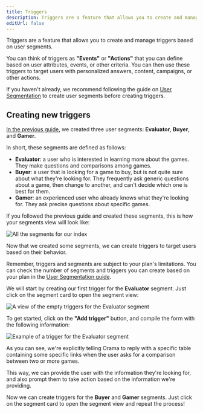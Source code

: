 ```yaml
---
title: Triggers
description: Triggers are a feature that allows you to create and manage triggers based on user segments.
editUrl: false
---
```


Triggers are a feature that allows you to create and manage triggers based on user segments.

You can think of triggers as **"Events"** or **"Actions"** that you can define based on user attributes, events, or other criteria. You can then use these triggers to target users with personalized answers, content, campaigns, or other actions.

If you haven't already, we recommend following the guide on [User Segmentation](/cloud/audience-management/user-segmentation) to create user segments before creating triggers.

## Creating new triggers

[In the previous guide](/cloud/audience-management/user-segmentation), we created three user segments: **Evaluator**, **Buyer**, and **Gamer**.

In short, these segments are defined as follows:

- **Evaluator**: a user who is interested in learning more about the games. They make questions and comparisons among games.
- **Buyer**: a user that is looking for a game to buy, but is not quite sure about what they're looking for. They frequently ask generic questions about a game, then change to another, and can't decide which one is best for them.
- **Gamer**: an experienced user who already knows what they're looking for. They ask precise questions about specific games.

If you followed the previous guide and created these segments, this is how your segments view will look like:

<img
  src='/cloud/guides/audience-management/all-segments.png'
  alt='All the segments for our index'
/>

Now that we created some segments, we can create triggers to target users based on their behavior.

Remember, triggers and segments are subject to your plan's limitations. You can check the number of segments and triggers you can create based on your plan in the [User Segmentation guide](/cloud/audience-management/user-segmentation#creating-new-segments).

We will start by creating our first trigger for the **Evaluator** segment. Just click on the segment card to open the segment view:

<img
  src='/cloud/guides/audience-management/empty-triggers.png'
  alt='A view of the empty triggers for the Evaluator segment'
/>

To get started, click on the **"Add trigger"** button, and compile the form with the following information:

<img
  src='/cloud/guides/audience-management/trigger-evaluator.png'
  alt='Example of a trigger for the Evaluator segment'
/>

As you can see, we're explicitly telling Orama to reply with a specific table containing some specific links when the user asks for a comparison between two or more games.

This way, we can provide the user with the information they're looking for, and also prompt them to take action based on the information we're providing.

Now we can create triggers for the **Buyer** and **Gamer** segments. Just click on the segment card to open the segment view and repeat the process!